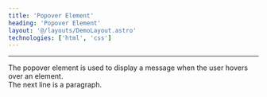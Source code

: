 ```yaml
---
title: 'Popover Element'
heading: 'Popover Element'
layout: '@/layouts/DemoLayout.astro'
technologies: ['html', 'css']
---
```



<Popover />

---

The popover element is used to display a message when the user hovers over an element.  
The next line is a paragraph.
